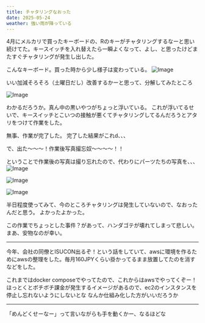 ```yaml
---
title: チャタリングなおった
date: 2025-05-24
weather: 強い雨が降っている
---
```


4月にメルカリで買ったキーボードの、Rのキーがチャタリングするなーと思い続けてた。キースイッチを入れ替えたら一瞬よくなって、よし、と思ったけどまたすぐチャタリングが発生し出した。

こんなキーボード。買った時から少し様子は変わっている。
![Image](../../assets/IMG_8110.jpeg)

いい加減そろそろ（土曜日だし）改善するかーと思って、分解してみたところ

![Image](../../assets/IMG_8102.jpeg)

わかるだろうか。真ん中の黒いやつがちょっと浮いている。
これが浮いてるせいで、キースイッチとこいつの接触が悪くてチャタリングしてるんだろうとアタリをつけて作業をした。

無事、作業が完了した。
完了した結果がこれd、、、

で、出た〜〜〜！作業後写真撮忘奴〜〜〜〜！！

ということで作業後の写真は撮り忘れたので、代わりにパーツたちの写真を、、、
![Image](../../assets/IMG_8103.jpeg)

![Image](../../assets/IMG_8104.jpeg)

![Image](../../assets/IMG_8105.jpeg)

半日程度使ってみて、今のところチャタリングは発生していないので、なおったんだと思う。
よかったよかった。

この作業でちょっとした事件？があって、ハンダゴテが壊れてしまって悲しい。
まあ、安物なのが幸い。

---

今年、会社の同僚とISUCON出るぞ！という話をしていて、awsに環境を作るためにawsの整理をした。毎月160JPYくらい掛かってるまま放置してたのを消すなどをした。

これまではdocker composeでやってたので、これからはawsでやってくぞー！
ほっとくとボチボチ課金が発生するイメージがあるので、ec2のインスタンスを停止し忘れないようにしないとな
なんか仕組み化した方がいいだろうか

---

「めんどくせーなー」って言いながらも手を動くかー、なるほどな
<Tweet id="https://x.com/super_bonochin/status/1926100853892530473?s=46&t=_6WX1ix69--VKzzZgcvAzQ" />
